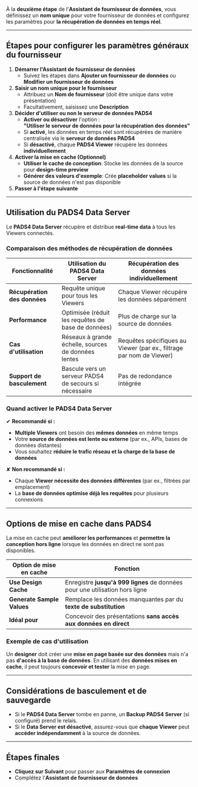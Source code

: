 À la **deuxième étape** de l'**Assistant de fournisseur de données**, vous définissez un **nom unique** pour votre fournisseur de données et configurez les paramètres pour **la récupération de données en temps réel**.

***

## **Étapes pour configurer les paramètres généraux du fournisseur**

1. **Démarrer l'Assistant de fournisseur de données**
   * Suivez les étapes dans **Ajouter un fournisseur de données** ou **Modifier un fournisseur de données**
2. **Saisir un nom unique pour le fournisseur**
   * Attribuez un **Nom de fournisseur** (doit être unique dans votre présentation)
   * Facultativement, saisissez une **Description**
3. **Décider d'utiliser ou non le serveur de données PADS4**
   * **Activer ou désactiver** l'option :\
     **"Utiliser le serveur de données pour la récupération des données"**
   * Si **activé**, les données en temps réel sont récupérées de manière centralisée via le **serveur de données PADS4**
   * Si **désactivé**, chaque **PADS4 Viewer** récupère les données **individuellement**
4. **Activer la mise en cache (Optionnel)**
   * **Utiliser le cache de conception**: Stocke les données de la source pour **design-time preview**
   * **Générer des valeurs d'exemple**: Crée **placeholder values** si la source de données n'est pas disponible
5. **Passer à l'étape suivante**

***

## **Utilisation du PADS4 Data Server**

Le **PADS4 Data Server** récupère et distribue **real-time data** à tous les Viewers connectés.

### **Comparaison des méthodes de récupération de données**

| **Fonctionnalité**           | **Utilisation du PADS4 Data Server**                   | **Récupération des données individuellement**                        |
| ---------------------------- | ------------------------------------------------------ | -------------------------------------------------------------------- |
| **Récupération des données** | Requête unique pour tous les Viewers                   | Chaque Viewer récupère les données séparément                        |
| **Performance**              | Optimisée (réduit les requêtes de base de données)     | Plus de charge sur la source de données                              |
| **Cas d'utilisation**        | Réseaux à grande échelle, sources de données lentes    | Requêtes spécifiques au Viewer (par ex., filtrage par nom de Viewer) |
| **Support de basculement**   | Bascule vers un serveur PADS4 de secours si nécessaire | Pas de redondance intégrée                                           |

### **Quand activer le PADS4 Data Server**

✔ **Recommandé si :**

* **Multiple Viewers** ont besoin des **mêmes données** en même temps
* Votre **source de données est lente ou externe** (par ex., APIs, bases de données distantes)
* Vous souhaitez **réduire le trafic réseau et la charge de la base de données**

✘ **Non recommandé si :**

* Chaque **Viewer nécessite des données différentes** (par ex., filtrées par emplacement)
* La **base de données optimise déjà les requêtes** pour plusieurs connexions

***

## **Options de mise en cache dans PADS4**

La mise en cache peut **améliorer les performances** et **permettre la conception hors ligne** lorsque les données en direct ne sont pas disponibles.

| **Option de mise en cache** | **Fonction**                                                                 |
| --------------------------- | ---------------------------------------------------------------------------- |
| **Use Design Cache**        | Enregistre **jusqu'à 999 lignes** de données pour une utilisation hors ligne |
| **Generate Sample Values**  | Remplace les données manquantes par du **texte de substitution**             |
| **Idéal pour**              | Concevoir des présentations **sans accès aux données en direct**             |

### **Exemple de cas d'utilisation**

Un **designer** doit créer une **mise en page basée sur des données** mais n'a pas **d'accès à la base de données**. En utilisant des **données mises en cache**, il peut toujours **concevoir et tester** la mise en page.

***

## **Considérations de basculement et de sauvegarde**

* Si le **PADS4 Data Server** tombe en panne, un **Backup PADS4 Server** (si configuré) prend le relais.
* Si le **Data Server est désactivé**, assurez-vous que **chaque Viewer** peut **accéder indépendamment** à la source de données.

***

## **Étapes finales**

* **Cliquez sur Suivant** pour passer aux **Paramètres de connexion**
* Complétez l'**Assistant de fournisseur de données**
